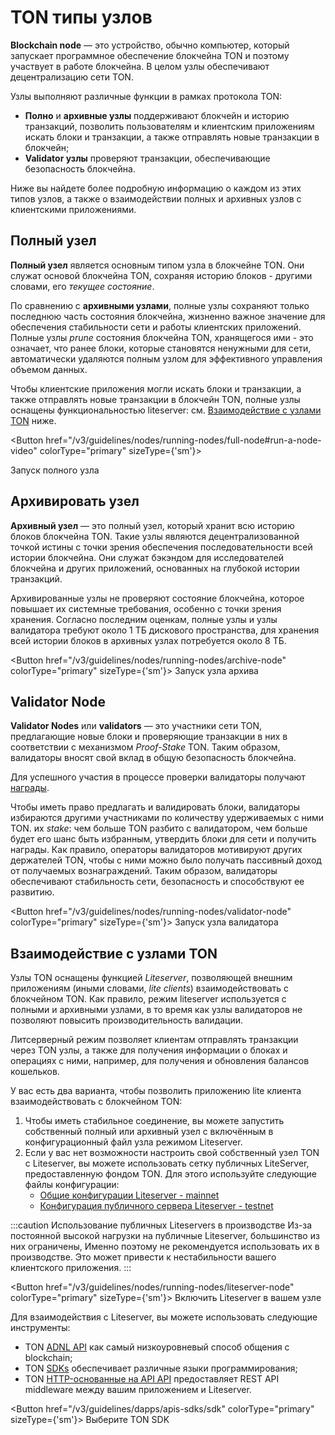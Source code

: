 
# TON типы узлов

**Blockchain node** — это устройство, обычно компьютер, который запускает программное обеспечение блокчейна TON и поэтому участвует в работе блокчейна.
В целом узлы обеспечивают децентрализацию сети TON.

Узлы выполняют различные функции в рамках протокола TON:

- **Полно** и **архивные узлы** поддерживают блокчейн и историю транзакций, позволить пользователям и клиентским приложениям искать блоки и транзакции, а также отправлять новые транзакции в блокчейн;
- **Validator узлы** проверяют транзакции, обеспечивающие безопасность блокчейна.

Ниже вы найдете более подробную информацию о каждом из этих типов узлов, а также о взаимодействии полных и архивных узлов с клиентскими приложениями.

## Полный узел

**Полный узел** является основным типом узла в блокчейне TON.
Они служат основой блокчейна TON, сохраняя историю блоков - другими словами, его _текущее состояние_.

По сравнению с **архивными узлами**, полные узлы сохраняют только последнюю часть состояния блокчейна, жизненно важное значение для обеспечения стабильности сети и работы клиентских приложений.
Полные узлы _prune_ состояния блокчейна TON, хранящегося ими - это означает, что ранее блоки, которые становятся ненужными для сети, автоматически удаляются полным узлом для эффективного управления объемом данных.

Чтобы клиентские приложения могли искать блоки и транзакции, а также отправлять новые транзакции в блокчейн TON, полные узлы оснащены функциональностью liteserver: см. [Взаимодействие с узлами TON](#interacting-with-ton-nodes) ниже.

<Button href="/v3/guidelines/nodes/running-nodes/full-node#run-a-node-video"
colorType="primary" sizeType={'sm'}>

Запуск полного узла

</Button>

## Архивировать узел

**Архивный узел** — это полный узел, который хранит всю историю блоков блокчейна TON.
Такие узлы являются децентрализованной точкой истины с точки зрения обеспечения последовательности всей истории блокчейна.
Они служат бэкэндом для исследователей блокчейна и других приложений, основанных на глубокой истории транзакций.

Архивированные узлы не проверяют состояние блокчейна, которое повышает их системные требования, особенно с точки зрения хранения.
Согласно последним оценкам, полные узлы и узлы валидатора требуют около 1 ТБ дискового пространства, для хранения всей истории блоков в архивных узлах потребуется около 8 ТБ.

<Button href="/v3/guidelines/nodes/running-nodes/archive-node"
colorType="primary" sizeType={'sm'}>
Запуск узла архива
</Button>

## Validator Node

**Validator Nodes** или **validators** — это участники сети TON, предлагающие новые блоки и проверяющие транзакции в них в соответствии с механизмом _Proof-Stake_ TON.
Таким образом, валидаторы вносят свой вклад в общую безопасность блокчейна.

Для успешного участия в процессе проверки валидаторы получают [награды](/v3/documentation/infra/nodes/validation/staking-incentives).

Чтобы иметь право предлагать и валидировать блоки, валидаторы избираются другими участниками по количеству удерживаемых с ними TON. их _stake_: чем больше TON разбито с валидатором, чем больше будет его шанс быть избранным, утвердить блоки для сети и получить награды.
Как правило, операторы валидаторов мотивируют других держателей TON, чтобы с ними можно было получать пассивный доход от получаемых вознаграждений.
Таким образом, валидаторы обеспечивают стабильность сети, безопасность и способствуют ее развитию.

<Button href="/v3/guidelines/nodes/running-nodes/validator-node"
colorType="primary" sizeType={'sm'}>
Запуск узла валидатора
</Button>

## Взаимодействие с узлами TON

Узлы TON оснащены функцией _Liteserver_, позволяющей внешним приложениям (иными словами, _lite clients_) взаимодействовать с блокчейном TON.
Как правило, режим liteserver используется с полными и архивными узлами, в то время как узлы валидаторов не позволяют повысить производительность валидации.

Литсерверный режим позволяет клиентам отправлять транзакции через TON узлы, а также для получения информации о блоках и операциях с ними, например, для получения и обновления балансов кошельков.

У вас есть два варианта, чтобы позволить приложению lite клиента взаимодействовать с блокчейном TON:

1. Чтобы иметь стабильное соединение, вы можете запустить собственный полный или архивный узел с включённым в конфигурационный файл узла режимом Liteserver.
2. Если у вас нет возможности настроить свой собственный узел TON с Liteserver, вы можете использовать сетку публичных LiteServer, предоставленную фондом TON. Для этого используйте следующие файлы конфигурации:
   - [Общие конфигурации Liteserver - mainnet](https://ton.org/global-config.json)
   - [Конфигурация публичного сервера Liteserver - testnet](https://ton.org/testnet-global.config.json)

:::caution Использование публичных Liteservers в производстве
Из-за постоянной высокой нагрузки на публичные Liteserver, большинство из них ограничены, Именно поэтому не рекомендуется использовать их в производстве.
Это может привести к нестабильности вашего клиентского приложения.
:::

<Button href="/v3/guidelines/nodes/running-nodes/liteserver-node"
colorType="primary" sizeType={'sm'}>
Включить Liteserver в вашем узле
</Button>

Для взаимодействия с Liteserver, вы можете использовать следующие инструменты:

- TON [ADNL API](/v3/guidelines/dapps/apis-sdks/ton-adnl-apis) как самый низкоуровневый способ общения с blockchain;
- TON [SDKs](/v3/guidelines/dapps/apis-sdks/sdk) обеспечивает различные языки программирования;
- TON [HTTP-основанные на API API](/v3/concepts/dive-into-ton/ton-ecosystem/explorers-in-ton) предоставляет REST API middleware между вашим приложением и Liteserver.

<Button href="/v3/guidelines/dapps/apis-sdks/sdk"
colorType="primary" sizeType={'sm'}>
Выберите TON SDK
</Button>
